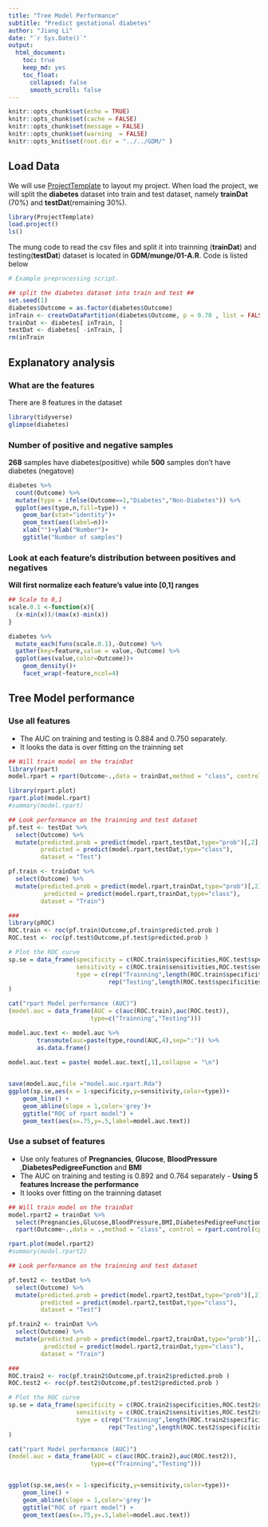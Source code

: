 ```yaml
---
title: "Tree Model Performance"
subtitle: "Predict gestational diabetes"
author: "Jiang Li"
date: "`r Sys.Date()`"
output: 
  html_document:
    toc: true
    keep_md: yes
    toc_float:
      collapsed: false
      smooth_scroll: false
---
```



```r
knitr::opts_chunk$set(echo = TRUE)
knitr::opts_chunk$set(cache = FALSE)
knitr::opts_chunk$set(message = FALSE)
knitr::opts_chunk$set(warning  = FALSE)
knitr::opts_knit$set(root.dir = "../../GDM/" )
```

## Load Data

We will use [ProjectTemplate](http://projecttemplate.net/) to layout my project. When load the project, we will split the **diabetes** dataset into train and test dataset, namely **trainDat** (70%) and **testDat**(remaining 30%).


```r
library(ProjectTemplate)
load.project()
ls()
```

The mung code to read the csv files and split it into trainning (**trainDat**) and testing(**testDat**) dataset is located in **GDM/munge/01-A.R**. Code is listed below

```r
# Example preprocessing script.

## split the diabetes dataset into train and test ##
set.seed(1)
diabetes$Outcome = as.factor(diabetes$Outcome)
inTrain <- createDataPartition(diabetes$Outcome, p = 0.70 , list = FALSE)
trainDat <- diabetes[ inTrain, ]
testDat <- diabetes[ -inTrain, ]
rm(inTrain
```


## Explanatory analysis

### What are the features

There are 8 features in the dataset
```r
library(tidyverse)
glimpse(diabetes)

```

### Number of positive and negative samples

**268** samples have diabetes(positive) while **500** samples don't have diabetes (negatove)

```r
diabetes %>%
  count(Outcome) %>%
  mutate(type = ifelse(Outcome==1,"Diabetes","Non-Diabetes")) %>%
  ggplot(aes(type,n,fill=type)) + 
    geom_bar(stat="identity")+
    geom_text(aes(label=n))+
    xlab("")+ylab("Number")+
    ggtitle("Number of samples")
```


### Look at each feature's distribution between positives and negatives

**Will first normalize each feature's value into [0,1] ranges**

```r
## Scale to 0,1
scale.0.1 <-function(x){
  (x-min(x))/(max(x)-min(x))
}

diabetes %>%
  mutate_each(funs(scale.0.1),-Outcome) %>%
  gather(key=feature,value = value,-Outcome) %>%
  ggplot(aes(value,color=Outcome))+
    geom_density()+
    facet_wrap(~feature,ncol=4)
```





## Tree Model performance

### Use all features

- The AUC on training and testing is 0.884 and 0.750 separately.
- It looks the data is over fitting on the trainning set

```r
## Will train model on the trainDat
library(rpart)
model.rpart = rpart(Outcome~.,data = trainDat,method = "class", control = rpart.control(cp = 0))

library(rpart.plot)
rpart.plot(model.rpart)
#summary(model.rpart)

## Look performance on the trainning and test dataset
pf.test <- testDat %>%
  select(Outcome) %>%
  mutate(predicted.prob = predict(model.rpart,testDat,type="prob")[,2],
         predicted = predict(model.rpart,testDat,type="class"),
         dataset = "Test")

pf.train <- trainDat %>%
  select(Outcome) %>%
  mutate(predicted.prob = predict(model.rpart,trainDat,type="prob")[,2],
          predicted = predict(model.rpart,trainDat,type="class"),
         dataset = "Train")

### 
library(pROC)
ROC.train <- roc(pf.train$Outcome,pf.train$predicted.prob )
ROC.test <- roc(pf.test$Outcome,pf.test$predicted.prob )

# Plot the ROC curve
sp.se = data_frame(specificity = c(ROC.train$specificities,ROC.test$specificities),
                   sensitivity = c(ROC.train$sensitivities,ROC.test$sensitivities),
                   type = c(rep("Trainning",length(ROC.train$specificities)),
                            rep("Testing",length(ROC.test$specificities)))
)

cat("rpart Model performance (AUC)")
(model.auc = data_frame(AUC = c(auc(ROC.train),auc(ROC.test)),
                       type=c("Trainning","Testing")))

model.auc.text <- model.auc %>%
        transmute(auc=paste(type,round(AUC,4),sep=":")) %>%
        as.data.frame()

model.auc.text = paste( model.auc.text[,1],collapse = "\n")
                

save(model.auc,file ="model.auc.rpart.Rda")
ggplot(sp.se,aes(x = 1-specificity,y=sensitivity,color=type))+
    geom_line() +
    geom_abline(slope = 1,color='grey')+
    ggtitle("ROC of rpart model") +
    geom_text(aes(x=.75,y=.5,label=model.auc.text))

```


### Use a subset of features

- Use only features of **Pregnancies**, **Glucose**, **BloodPressure** ,**DiabetesPedigreeFunction** and **BMI**
- The AUC on training and testing is 0.892 and 0.764 separately - **Using 5 features Increase the performance**
- It looks over fitting on the trainning dataset

```r
## Will train model on the trainDat
model.rpart2 = trainDat %>%
  select(Pregnancies,Glucose,BloodPressure,BMI,DiabetesPedigreeFunction,Outcome) %>%
  rpart(Outcome~.,data = .,method = "class", control = rpart.control(cp = 0))

rpart.plot(model.rpart2)
#summary(model.rpart2)

## Look performance on the trainning and test dataset

pf.test2 <- testDat %>%
  select(Outcome) %>%
  mutate(predicted.prob = predict(model.rpart2,testDat,type="prob")[,2],
         predicted = predict(model.rpart2,testDat,type="class"),
         dataset = "Test")

pf.train2 <- trainDat %>%
  select(Outcome) %>%
  mutate(predicted.prob = predict(model.rpart2,trainDat,type="prob")[,2],
          predicted = predict(model.rpart2,trainDat,type="class"),
         dataset = "Train")

### 
ROC.train2 <- roc(pf.train2$Outcome,pf.train2$predicted.prob )
ROC.test2 <- roc(pf.test2$Outcome,pf.test2$predicted.prob )

# Plot the ROC curve
sp.se = data_frame(specificity = c(ROC.train2$specificities,ROC.test2$specificities),
                   sensitivity = c(ROC.train2$sensitivities,ROC.test2$sensitivities),
                   type = c(rep("Trainning",length(ROC.train2$specificities)),
                            rep("Testing",length(ROC.test2$specificities)))
)

cat("rpart Model performance (AUC)")
(model.auc = data_frame(AUC = c(auc(ROC.train2),auc(ROC.test2)),
                       type=c("Trainning","Testing")))


ggplot(sp.se,aes(x = 1-specificity,y=sensitivity,color=type))+
    geom_line() +
    geom_abline(slope = 1,color='grey')+
    ggtitle("ROC of rpart model") +
    geom_text(aes(x=.75,y=.5,label=model.auc.text))

```


















